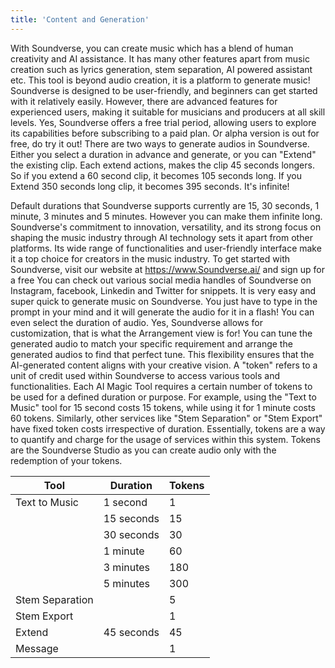 ```yaml
---
title: 'Content and Generation'
---
```

<Accordion title="What can I do with Soundverse?">
 With Soundverse, you can create music which has a blend of human creativity and AI assistance. It has many other features apart from music creation such as lyrics generation, stem separation, AI powered assistant etc. This tool is beyond audio creation, it is a platform to generate music!
</Accordion>
<Accordion title="Is Soundverse easy to use for beginners?">
  Soundverse is designed to be user-friendly, and beginners can get started with it relatively easily. However, there are advanced features for experienced users, making it suitable for musicians and producers at all skill levels.
</Accordion>
<Accordion title="Is there a free trial available?">
 Yes, Soundverse offers a free trial period, allowing users to explore its capabilities before subscribing to a paid plan. Or alpha version is out for free, do try it out!
</Accordion>
<Accordion title="What is the maximum length per track?">
 There are two ways to generate audios in Soundverse. Either you select a duration in advance and generate, or you can "Extend" the existing clip. Each extend actions, makes the clip 45 seconds longers. So if you extend a 60 second clip, it becomes 105 seconds long. If you Extend 350 seconds long clip, it becomes 395 seconds. It's infinite!

 Default durations that Soundverse supports currently are 15, 30 seconds, 1 minute, 3 minutes and 5 minutes. However you can make them infinite long. 
</Accordion>
<Accordion title="What sets Soundverse apart from other AI music platforms? ">
 Soundverse's commitment to innovation, versatility, and its strong focus on shaping the music industry through AI technology sets it apart from other platforms. Its wide range of functionalities and user-friendly interface make it a top choice for creators in the music industry.
</Accordion>
<Accordion title="How can I get started with Soundverse?">
 To get started with Soundverse, visit our website at https://www.Soundverse.ai/ and sign up for a free
</Accordion>
<Accordion title="Where can I get tutorial or snippets of Soundverse?">
  You can check out various social media handles of Soundverse on Instagram, facebook, Linkedin and Twitter for snippets.
</Accordion>
<Accordion title="How do I generate music in Soundverse? ">
 It is very easy and super quick to generate music on Soundverse. You just have to type in the prompt in your mind and it will generate the audio for it in a flash! You can even select the duration of audio.
</Accordion>
<Accordion title="Can I customize the audio generated by Soundverse?">
  Yes, Soundverse allows for customization, that is what the Arrangement view is for! You can tune the generated audio to match your specific requirement and arrange the generated audios to find that perfect tune. This flexibility ensures that the AI-generated content aligns with your creative vision.
</Accordion>
<Accordion title="What is a token?">
  A "token" refers to a unit of credit used within Soundverse to access various tools and functionalities. Each AI Magic Tool requires a certain number of tokens to be used for a defined duration or purpose. For example, using the "Text to Music" tool for 15 second costs 15 tokens, while using it for 1 minute costs 60 tokens. Similarly, other services like "Stem Separation" or "Stem Export" have fixed token costs irrespective of duration. Essentially, tokens are a way to quantify and charge for the usage of services within this system.
</Accordion>
<Accordion title="What is the value of tokens?">
 Tokens are the  Soundverse Studio as you can create audio only with the redemption of your tokens.


| Tool            | Duration |   Tokens  |
| --------------- | -------- | ----------|
| Text to Music   | 1 second | 1         |
|                 |15 seconds|15         |
|                 |30 seconds|30         |
|                 |1 minute  |60         |
|                 |3 minutes |180        |
|                 |5 minutes |300        |
| Stem Separation |          |5          |
| Stem Export     |          |1          |
| Extend          |45 seconds| 45        |
| Message         |          | 1         |

</Accordion>